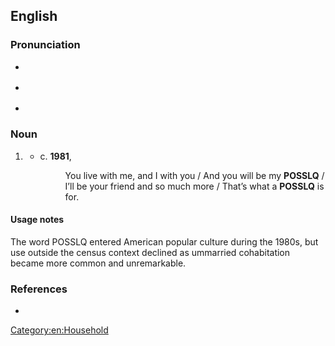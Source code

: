 ==English==

===Pronunciation===
* {{a|GA}} {{IPA|en|/ˈpɑsl̩ˌkju/}}
* {{a|RP}} {{IPA|en|/ˈpɒsl̩ˌkjuː/}}
* {{audio|en|en-us-POSSLQ.ogg|Audio (US)}}

===Noun===
{{en-noun}}

# {{lb|en|US Census}} {{abbreviation of|en|[[person]] of the [[opposite sex]] [[share|sharing]] [[living]] [[quarters]]}}
#* c. '''1981''', {{w|Charles Osgood}}
#*: You live with me, and I with you / And you will be my '''POSSLQ''' / I’ll be your friend and so much more / That’s what a '''POSSLQ''' is for.

====Usage notes====
The word POSSLQ entered American popular culture during the 1980s, but use outside the census context declined as ummarried cohabitation became more common and unremarkable.

===References===
* {{cite-web|en|year=1999|site=U.S. Census Bureau|url=https://www.census.gov/population/www/documentation/twps0036/twps0036.html|author=Lynne M. Casper|author2=Philip N. Cohen|author3=Tavia Simmons|title=How Does POSSLQ measure up?  Historical Estimates of Cohabitation}}

[[Category:en:Household]]